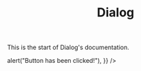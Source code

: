 

<Meta title="Components/Dialog" />

<header className="docs-title">
  <div>
    <h1 className="docs-title__text">Dialog</h1>
  </div>
</header>

<nav className="docs-content">
  <p>This is the start of Dialog's documentation.</p>

  <Preview>
    <Story name="Standard Dialog">
      <Fragment>
        <StandardDialog
          title="Standard Dialog Title"
          content="One elephant. Two elephants. Three elephants."
          buttonProps={{
            text: "click me!",
            onClick: () => alert("Button has been clicked!"),
          }}
        />
      </Fragment>
    </Story>
  </Preview>

  <Props of={StandardDialog} />
</nav>
